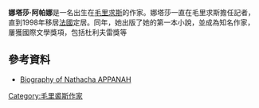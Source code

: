 {{Infobox writer <!-- for more information see [[:Template:Infobox_writer/doc|:Template:Infobox writer/doc]] -->
| name =娜塔莎·阿帕娜
| image =
| imagesize =
| caption =
| pseudonym =
| birth_name =
| birth_date = 1973年5月24日
| birth_place =[[毛里求斯|毛里求斯]]
| death_date =
| death_place =
| occupation = [[作家|作家]]、[[記者|記者]]
| nationality = 
| period =
| genre =
| movement =
| notableworks =
| influences =
| influenced =
| website =
}}
'''娜塔莎·阿帕娜'''{{BD|1973年|5月24日|||}}是一名出生在[[毛里求斯|毛里求斯]]的作家。娜塔莎一直在毛里求斯擔任記者，直到1998年移居[[法國|法國]]定居。同年，她出版了她的第一本小說，並成為知名作家，屢獲國際文學獎項，包括杜利夫雷獎等


==參考資料==
*[https://web.archive.org/web/20140330111817/http://www.africansuccess.org/visuFiche.php?lang=en&id=464 Biography of Nathacha APPANAH]

{{Authority control}}
[[Category:毛里裘斯作家|Category:毛里裘斯作家]]